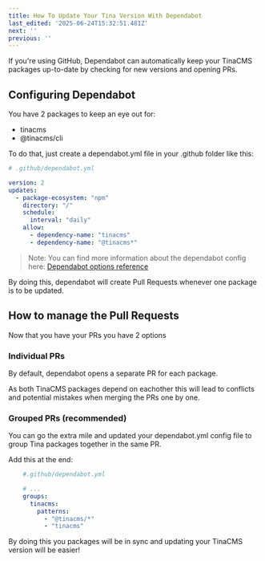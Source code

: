 ```yaml
---
title: How To Update Your Tina Version With Dependabot
last_edited: '2025-06-24T15:32:51.481Z'
next: ''
previous: ''
---
```


If you're using GitHub, Dependabot can automatically keep your TinaCMS packages up-to-date by checking for new versions and opening PRs.

## Configuring Dependabot

You have 2 packages to keep an eye out for:

* tinacms
* @tinacms/cli

To do that, just create a dependabot.yml file in your .github folder like this:

```yaml
# .github/dependabot.yml

version: 2
updates:
  - package-ecosystem: "npm"
    directory: "/"
    schedule:
      interval: "daily"
    allow:
      - dependency-name: "tinacms"
      - dependency-name: "@tinacms*"
```

> Note: You can find more information about the dependabot config here: [Dependabot options reference](https://docs.github.com/en/code-security/dependabot/working-with-dependabot/dependabot-options-reference#about-the-dependabotyml-file)

By doing this, dependabot will create Pull Requests whenever one package is to be updated.

## How to manage the Pull Requests

Now that you have your PRs you have 2 options

### Individual PRs

By default, dependabot opens a separate PR for each package.

As both TinaCMS packages depend on eachother this will lead to conflicts and potential mistakes when merging the PRs one by one.

<Youtube caption="❌ Bad Example - Merging PRs one by one" embedSrc="https://www.youtube.com/embed/iDTZmTAczvA" />

### Grouped PRs (recommended)

You can go the extra mile and updated your dependabot.yml config file to group Tina packages together in the same PR.

Add this at the end:

```yaml
    #.github/dependabot.yml

    # ...
    groups:
      tinacms:
        patterns:
          - "@tinacms/*"
          - "tinacms"
```

By doing this you packages will be in sync and updating your TinaCMS version will be easier!
